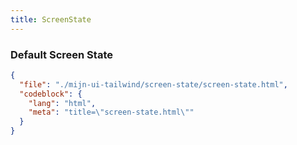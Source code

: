 ```yaml
---
title: ScreenState
---
```


### Default Screen State

<TWComponentPreview src="/screen-state/screen-state" />

```json doc-gen:file
{
  "file": "./mijn-ui-tailwind/screen-state/screen-state.html",
  "codeblock": {
    "lang": "html",
    "meta": "title=\"screen-state.html\""
  }
}
```

